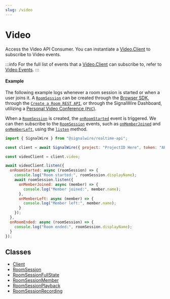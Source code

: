 ```yaml
---
slug: /video
---
```


[browser-sdk]: /sdks/reference/browser-sdk/video/video-roomsession#constructors
[client]: ./video-client.mdx
[create-a-room-rest-api]: /rest/signalwire-rest/endpoints/video/create-room

[personal-video-conference-pvc]: /video/conference
[roomsession-2]: ./video-roomsession.mdx
[roomsession-3]: ./video-roomsession.mdx
[roomsessionfullstate]: ./video-roomsessionfullstate.md
[roomsessionmember]: ./video-roomsessionmember.md
[roomsessionplayback]: ./video-roomsessionplayback.md
[roomsessionrecording]: ./video-roomsessionrecording.md
[video-client-1]: ./video-client.mdx
[video-client]: ./video-client.mdx#events
[video-client-2]: ./video-client.mdx#onroomstarted
[video-roomsession]: ./video-roomsession.mdx#onmemberjoined
[video-roomsession-1]: ./video-roomsession.mdx#onmemberleft
[video-roomsession-2]: ./video-roomsession.mdx#listen

# Video

Access the Video API Consumer. You can instantiate a [Video.Client][video-client-1] to subscribe to Video events. 

:::info
For the full list of events that a [Video.Client][video-client-1] can subscribe to, refer to [Video Events][video-client].
:::

#### Example

The following example logs whenever a room session is started or when a user joins it.
A [`RoomSession`][roomsession-2] can be created through the [Browser SDK][browser-sdk],
 through the [`Create a Room REST API`][create-a-room-rest-api], or
through the SignalWire Dashboard, utilizing a [Personal Video Conference (`PVC`)][personal-video-conference-pvc].

When a [`RoomSession`][roomsession-2] is created, the [`onRoomStarted`][video-client-2] event is triggered.
We can then subscribe to the [`RoomSession`][roomsession-2] events,
such as [`onMemberJoined`][video-roomsession] and [`onMemberLeft`][video-roomsession-1],
using the [`listen`][video-roomsession-2] method.

```js
import { SignalWire } from "@signalwire/realtime-api";

const client = await SignalWire({ project: "ProjectID Here", token: "API Token Here" });

const videoClient = client.video;

await videoClient.listen({
  onRoomStarted: async (roomSession) => {
    console.log("Room started:", roomSession.displayName);
    await roomSession.listen({
      onMemberJoined: async (member) => {
        console.log("Member joined:", member.name);
      },
      onMemberLeft: async (member) => {
        console.log("Member left:", member.name);
      }
    });
  },
  onRoomEnded: async (roomSession) => {
    console.log("Room ended:", roomSession.displayName);
  }
});
```

## **Classes**

- [Client][client]
- [RoomSession][roomsession-3]
- [RoomSessionFullState][roomsessionfullstate]
- [RoomSessionMember][roomsessionmember]
- [RoomSessionPlayback][roomsessionplayback]
- [RoomSessionRecording][roomsessionrecording]
